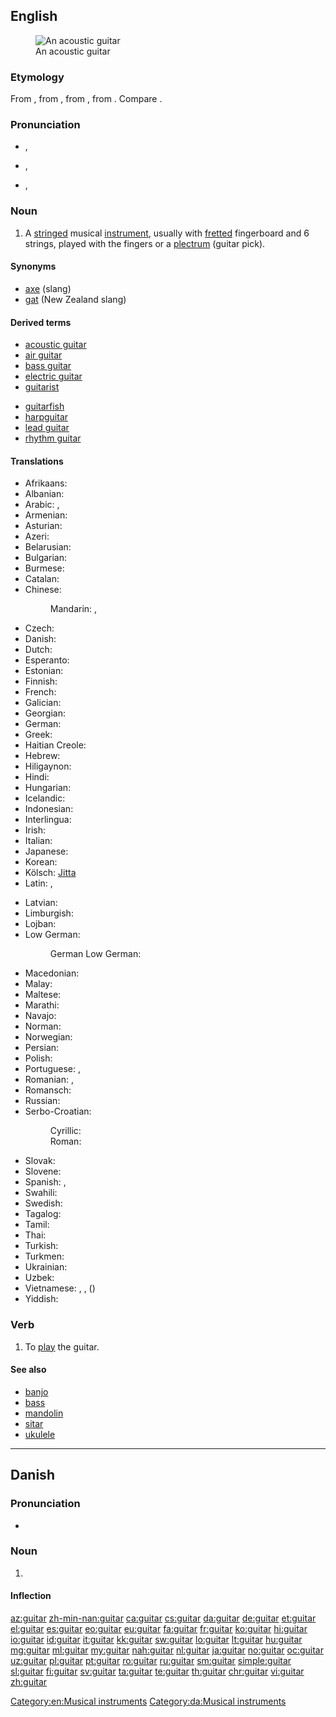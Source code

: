 ==English==
{{wikipedia}}
[[Image:Spanish guitar.jpg|thumb|An acoustic guitar]]

===Etymology===
From {{etyl|es|en}} {{term|guitarra|lang=es}}, from {{etyl|ar|en}} {{term|قيثارة|lang=ar|tr=qīθāra}}, from {{etyl|la|en}} {{term|cithara|lang=la}}, from {{etyl|grc|en}} {{term|κιθάρα|lang=grc}}. Compare {{term|cither}}.

===Pronunciation===
* {{a|UK}} {{IPA|/ɡɪˈtɑː(ɹ)/}}, {{X-SAMPA|/gI"tA:(r\)/}}
*: {{audio|en-uk-guitar.ogg|Audio (UK)}}
*: {{rhymes|ɑː(ɹ)}}
* {{a|GenAm}} {{IPA|/ɡɪˈtɑɹ/}}, {{X-SAMPA|/gI"tAr\/}}
*: {{audio|en-us-guitar.ogg|Audio (US)}}
*: {{rhymes|ɑː(ɹ)}}
* {{a|Southern US}} {{IPA|/ˈɡɪ.tɑɹ/}}, {{X-SAMPA|/"gI.tAr\/}}
*: {{rhymes|ɑː(ɹ)}}
*: {{hyphenation|gui|tar}}

===Noun===
{{en-noun}}

# A [[string]]ed musical [[instrument]], usually with [[fretted]] fingerboard and 6 strings, played with the fingers or a [[plectrum]] (guitar pick).

====Synonyms====
* [[axe]] (slang)
* [[gat]] (New Zealand slang)

====Derived terms====
{{top2}}
* [[acoustic guitar]]
* [[air guitar]]
* [[bass guitar]]
* [[electric guitar]]
* [[guitarist]]
{{mid2}}
* [[guitarfish]]
* [[harpguitar]]
* [[lead guitar]]
* [[rhythm guitar]]
{{bottom}}

====Translations====
{{trans-top|instrument}}
* Afrikaans: {{t-|af|kitaar}}
* Albanian: {{t-|sq|kitarë|f}}
* Arabic: {{t-|ar|قيثارة|f|tr=qithaara}},  {{t-|ar|جيتار|m|tr=gitaar}}
* Armenian: {{t-|hy|կիթառ|tr=kit'aṙ}}
* Asturian: {{t-|ast|guitarra|f}}
* Azeri: {{t+|az|gitara}}
* Belarusian: {{t-|be|гітара|f|tr=hitára}}
* Bulgarian: {{t-|bg|китара|f|tr=kitára}}
* Burmese: {{t+|my|ဂီတာ|tr=kitaa|sc=Mymr}}
* Catalan: {{t+|ca|guitarra|f}}
* Chinese:
*: Mandarin: {{t-|cmn|吉他|tr=jítā|sc=Hani}}, {{t|cmn|六弦琴|tr=liùxiánqín|sc=Hani}}
* Czech: {{t+|cs|kytara|f}}
* Danish: {{t+|da|guitar|c}}
* Dutch: {{t+|nl|gitaar|f}}
* Esperanto: {{t-|eo|gitaro}}
* Estonian: {{t-|et|kitarr}}
* Finnish: {{t+|fi|kitara}}
* French: {{t+|fr|guitare|f}}
* Galician: {{t+|gl|guitarra|f}}
* Georgian: {{t-|ka|გიტარა|sc=Geor}}
* German: {{t+|de|Gitarre|f}}
* Greek: {{t+|el|κιθάρα|f|tr=kithára}}
* Haitian Creole: {{tø|ht|gita}}
* Hebrew: {{t+|he|גִּיטָרָה|f|tr=gitara}}
* Hiligaynon: {{tø|hil|gitara}}
* Hindi: {{t-|hi|गिटार}}
* Hungarian: {{t+|hu|gitár}}
* Icelandic: {{t+|is|gítar|m}}
* Indonesian: {{t+|id|gitar}}
* Interlingua: {{t-|ia|guitarra}}
* Irish: {{t+|ga|giotár|m}}
* Italian: {{t+|it|chitarra|f}}
* Japanese: {{t+|ja|ギター|tr=gitā}}
* Korean: {{t+|ko|기타|tr=gita|sc=Hang}}
* Kölsch: [[Jitta]] {{f}}
* Latin: {{t-|la|fides|f}},  {{t-|la|cithara}}
{{trans-mid}}
* Latvian: {{t-|lv|ģitāra|f}}
* Limburgish: {{t+|li|gitaar}}
* Lojban: {{t-|jbo|jgitrgitara}}
* Low German:
*: German Low German: {{t-|nds-de|Gitarr}}
* Macedonian: {{t-|mk|гитара|f|tr=gitára}}
* Malay: {{t-|ms|gitar}}
* Maltese: {{t-|mt|kitarra|f}}
* Marathi: {{t-|mr|गिटार|f|tr=gīṭāra|sc=Deva}}
* Navajo: {{tø|nv|agaanstsiin}}
* Norman: {{tø|roa-nor|gùitâre|f}}
* Norwegian: {{t+|no|gitar}}
* Persian: {{t+|fa|گیتار|tr=gitâr}}
* Polish: {{t+|pl|gitara|f}}
* Portuguese: {{t+|pt|guitarra|f}}, {{t+|pt|violão|m}}
* Romanian: {{t-|ro|ghitară|f}}, {{t+|ro|chitară|f}}
* Romansch: {{t-|rm|ghitarra|f}}
* Russian: {{t+|ru|гитара|f|tr=gitára}}
* Serbo-Croatian:
*: Cyrillic: {{t-|sh|гитара|f}}
*: Roman: {{t-|sh|gitara|f}}
* Slovak: {{t-|sk|gitara|f}}
* Slovene: {{t+|sl|kitara|f}}
* Spanish: {{t+|es|guitarra|f}}, {{t-|es|jarana|f}} {{qualifier|small}}
* Swahili: {{t+|sw|gitaa}}
* Swedish: {{t+|sv|gitarr|c}}
* Tagalog: {{t-|tl|gitara}}
* Tamil: {{t-|ta|நரம்புக்கலம்|tr=narambukkalam}}
* Thai: {{t-|th|พิณ|tr=pin}}
* Turkish: {{t+|tr|gitar}}
* Turkmen: {{t-|tk|gitar}}
* Ukrainian: {{t+|uk|гітара|f|tr=hitára}}
* Uzbek: {{t+|uz|gitara}}
* Vietnamese: {{t-|vi|đàn ghi-ta}}, {{t+|vi|ghi-ta}}, {{t-|vi|lục huyền cầm}} ({{t-|vi|六絃琴|sc=Hani}})
* Yiddish: {{t-|yi|גיטאַר|f|sc=Hebr}}
{{trans-bottom}}

===Verb===
{{en-verb}}

# {{context|rare|lang=en}} To [[play]] the guitar.

====See also====
* [[banjo]]
* [[bass]]
* [[mandolin]]
* [[sitar]]
* [[ukulele]]

[[Category:en:Musical instruments]]

----

==Danish==
{{wikipedia|lang=da}}

===Pronunciation===
* {{IPA|/ɡitar/|[ˈɡ̊itˢɑːˀ]|lang=da}}

===Noun===
{{da-noun|en|er}}

# {{l|en|guitar}}

====Inflection====
{{da-noun-infl|en|er}}

[[Category:da:Musical instruments]]

[[az:guitar]]
[[zh-min-nan:guitar]]
[[ca:guitar]]
[[cs:guitar]]
[[da:guitar]]
[[de:guitar]]
[[et:guitar]]
[[el:guitar]]
[[es:guitar]]
[[eo:guitar]]
[[eu:guitar]]
[[fa:guitar]]
[[fr:guitar]]
[[ko:guitar]]
[[hi:guitar]]
[[io:guitar]]
[[id:guitar]]
[[it:guitar]]
[[kk:guitar]]
[[sw:guitar]]
[[lo:guitar]]
[[lt:guitar]]
[[hu:guitar]]
[[mg:guitar]]
[[ml:guitar]]
[[my:guitar]]
[[nah:guitar]]
[[nl:guitar]]
[[ja:guitar]]
[[no:guitar]]
[[oc:guitar]]
[[uz:guitar]]
[[pl:guitar]]
[[pt:guitar]]
[[ro:guitar]]
[[ru:guitar]]
[[sm:guitar]]
[[simple:guitar]]
[[sl:guitar]]
[[fi:guitar]]
[[sv:guitar]]
[[ta:guitar]]
[[te:guitar]]
[[th:guitar]]
[[chr:guitar]]
[[vi:guitar]]
[[zh:guitar]]